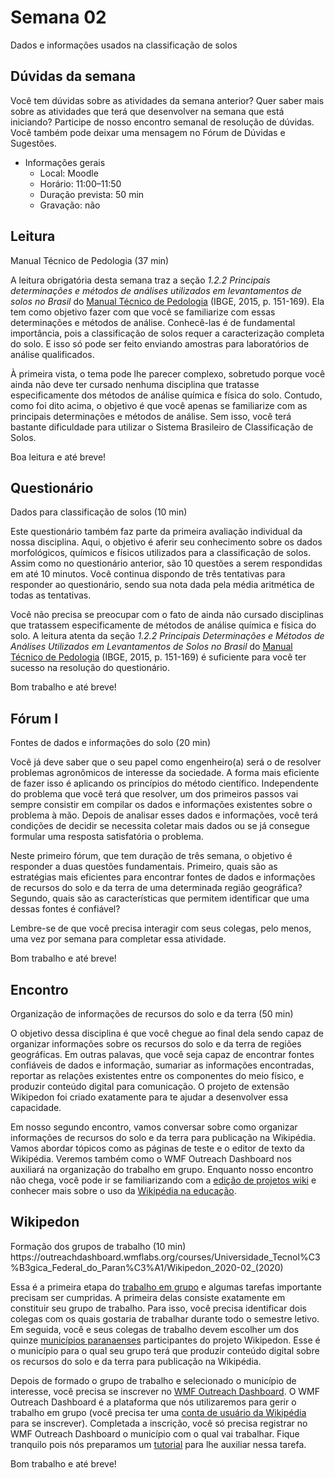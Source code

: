# Semana 02

Dados e informações usados na classificação de solos

## Dúvidas da semana

Você tem dúvidas sobre as atividades da semana anterior? Quer saber mais sobre as atividades que terá que desenvolver na semana que está iniciando? Participe de nosso encontro semanal de resolução de dúvidas. Você também pode deixar uma mensagem no Fórum de Dúvidas e Sugestões.

* Informações gerais
  * Local: Moodle
  * Horário: 11:00–11:50
  * Duração prevista: 50 min
  * Gravação: não

## Leitura

Manual Técnico de Pedologia (37 min)

<!-- Descrição -->

A leitura obrigatória desta semana traz a seção _1.2.2 Principais determinações e métodos de análises utilizados em levantamentos de solos no Brasil_ do [Manual Técnico de Pedologia](https://biblioteca.ibge.gov.br/visualizacao/livros/liv95017.pdf) (IBGE, 2015, p. 151-169). Ela tem como objetivo fazer com que você se familiarize com essas determinações e métodos de análise. Conhecê-las é de fundamental importância, pois a classificação de solos requer a caracterização completa do solo. E isso só pode ser feito enviando amostras para laboratórios de análise qualificados.

À primeira vista, o tema pode lhe parecer complexo, sobretudo porque você ainda não deve ter cursado nenhuma disciplina que tratasse especificamente dos métodos de análise química e física do solo. Contudo, como foi dito acima, o objetivo é que você apenas se familiarize com as principais determinações e métodos de análise. Sem isso, você terá bastante dificuldade para utilizar o Sistema Brasileiro de Classificação de Solos.

Boa leitura e até breve!

## Questionário

Dados para classificação de solos (10 min)

<!-- Descrição -->

Este questionário também faz parte da primeira avaliação individual da nossa disciplina. Aqui, o objetivo é aferir seu conhecimento sobre os dados morfológicos, químicos e físicos utilizados para a classificação de solos. Assim como no questionário anterior, são 10 questões a serem respondidas em até 10 minutos. Você continua dispondo de três tentativas para responder ao questionário, sendo sua nota dada pela média aritmética de todas as tentativas.

Você não precisa se preocupar com o fato de ainda não cursado disciplinas que tratassem especificamente de métodos de análise química e física do solo. A leitura atenta da seção _1.2.2 Principais Determinações e Métodos de Análises Utilizados em Levantamentos de Solos no Brasil_ do [Manual Técnico de Pedologia](https://biblioteca.ibge.gov.br/visualizacao/livros/liv95017.pdf) (IBGE, 2015, p. 151-169) é suficiente para você ter sucesso na resolução do questionário.

Bom trabalho e até breve!

## Fórum I

Fontes de dados e informações do solo (20 min)

<!-- Duração: de 3 semanas -->

<!-- Descrição -->

Você já deve saber que o seu papel como engenheiro(a) será o de resolver problemas agronômicos de interesse da sociedade. A forma mais eficiente de fazer isso é aplicando os princípios do método científico. Independente do problema que você terá que resolver, um dos primeiros passos vai sempre consistir em compilar os dados e informações existentes sobre o problema à mão. Depois de analisar esses dados e informações, você terá condições de decidir se necessita coletar mais dados ou se já consegue formular uma resposta satisfatória o problema.

Neste primeiro fórum, que tem duração de três semana, o objetivo é responder a duas questões fundamentais. Primeiro, quais são as estratégias mais eficientes para encontrar fontes de dados e informações de recursos do solo e da terra de uma determinada região geográfica? Segundo, quais são as características que permitem identificar que uma dessas fontes é confiável?

Lembre-se de que você precisa interagir com seus colegas, pelo menos, uma vez por semana para completar essa atividade.

Bom trabalho e até breve!

## Encontro

Organização de informações de recursos do solo e da terra (50 min)

<!-- Descrição -->

O objetivo dessa disciplina é que você chegue ao final dela sendo capaz de organizar informações sobre os recursos do solo e da terra de regiões geográficas. Em outras palavas, que você seja capaz de encontrar fontes confiáveis de dados e informação, sumariar as informações encontradas, reportar as relações existentes entre os componentes do meio físico, e produzir conteúdo digital para comunicação. O projeto de extensão Wikipedon foi criado exatamente para te ajudar a desenvolver essa capacidade.

Em nosso segundo encontro, vamos conversar sobre como organizar informações de recursos do solo e da terra para publicação na Wikipédia. Vamos abordar tópicos como as páginas de teste e o editor de texto da Wikipédia. Veremos também como o WMF Outreach Dashboard nos auxiliará na organização do trabalho em grupo. Enquanto nosso encontro não chega, você pode ir se familiarizando com a [edição de projetos wiki](https://pt.wikiversity.org/wiki/Ajuda:Como_editar_em_um_projeto_Wiki) e conhecer mais sobre o uso da [Wikipédia na educação](https://pt.wikiversity.org/wiki/Oficinas_Wikimedia_%26_Educa%C3%A7%C3%A3o).

## Wikipedon

Formação dos grupos de trabalho (10 min)
<!-- URL externa -->
https://outreachdashboard.wmflabs.org/courses/Universidade_Tecnol%C3%B3gica_Federal_do_Paran%C3%A1/Wikipedon_2020-02_(2020)

Essa é a primeira etapa do [trabalho em grupo](https://pt.wikiversity.org/wiki/Wikipedon) e algumas tarefas importante precisam ser cumpridas. A primeira delas consiste exatamente em constituir seu grupo de trabalho. Para isso, você precisa identificar dois colegas com os quais gostaria de trabalhar durante todo o semestre letivo. Em seguida, você e seus colegas de trabalho devem escolher um dos quinze [municípios paranaenses](https://outreachdashboard.wmflabs.org/courses/Universidade_Tecnol%C3%B3gica_Federal_do_Paran%C3%A1/Wikipedon_2020-02_(2020)/articles/available) participantes do projeto Wikipedon. Esse é o município para o qual seu grupo terá que produzir conteúdo digital sobre os recursos do solo e da terra para publicação na Wikipédia.

Depois de formado o grupo de trabalho e selecionado o município de interesse, você precisa se inscrever no [WMF Outreach Dashboard](https://outreachdashboard.wmflabs.org/courses/Universidade_Tecnológica_Federal_do_Paraná/Wikipedon_2020-02_(2020)?locale=pt-br&enroll=nitossolo?locale=pt-br). O WMF Outreach Dashboard é a plataforma que nós utilizaremos para gerir o trabalho em grupo (você precisa ter uma [conta de usuário da Wikipédia](https://pt.wikipedia.org/w/index.php?title=Especial:Criar_conta) para se inscrever). Completada a inscrição, você só precisa registrar no WMF Outreach Dashboard o município com o qual vai trabalhar. Fique tranquilo pois nós preparamos um [tutorial](https://pt.wikiversity.org/wiki/Wikipedon) para lhe auxiliar nessa tarefa.

Bom trabalho e até breve!

